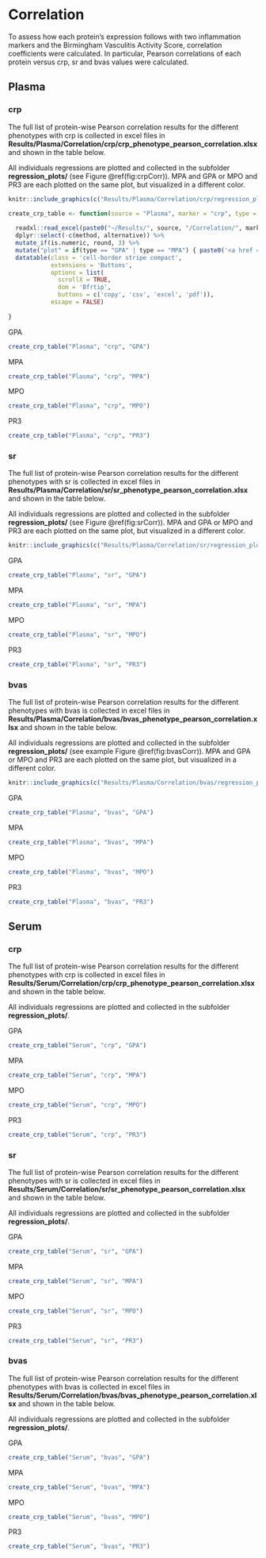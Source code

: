 # Correlation

To assess how each protein's expression follows with two inflammation markers and the Birmingham Vasculitis Activity Score, correlation coefficients were calculated. In particular, Pearson correlations of each protein versus crp, sr and bvas values were calculated.

## Plasma

### crp

The full list of protein-wise Pearson correlation results for the different phenotypes with crp is collected in excel files in **Results/Plasma/Correlation/crp/crp_phenotype_pearson_correlation.xlsx** and shown in the table below.

All individuals regressions are plotted and collected in the subfolder **regression_plots/** (see Figure \@ref(fig:crpCorr)). MPA and GPA or MPO and PR3 are each plotted on the same plot, but visualized in a different color. 

```r
knitr::include_graphics(c("Results/Plasma/Correlation/crp/regression_plots/CCL18_PARC_GPA_MPA_regression.pdf", "Results/Plasma/Correlation/crp/regression_plots/PON3_GPA_MPA_regression.pdf"))
```


```r
create_crp_table <- function(source = "Plasma", marker = "crp", type = "GPA") {
  
  readxl::read_excel(paste0("~/Results/", source, "/Correlation/", marker, "/", marker, "_", type, "_pearson_correlation.xlsx")) %>%
  dplyr::select(-c(method, alternative)) %>%
  mutate_if(is.numeric, round, 3) %>%
  mutate("plot" = if(type == "GPA" | type == "MPA") { paste0('<a href ="./../Results/', source, '/Correlation/', marker, '/regression_plots/', Assay, '_GPA_MPA_regression.pdf"  target="_blank">', Assay, '</a>') } else { paste0('<a href ="./../Results/', source, '/Correlation/', marker, '/regression_plots/', Assay, '_MP_PR3_regression.png"  target="_blank">', Assay, '</a>')}) %>%
  datatable(class = 'cell-border stripe compact', 
            extensions = 'Buttons', 
            options = list(
              scrollX = TRUE,
              dom = 'Bfrtip',
              buttons = c('copy', 'csv', 'excel', 'pdf')),
            escape = FALSE)
  
}
```

::::: {.panelset}

::: {.panel}
[GPA]{.panel-name}

```r
create_crp_table("Plasma", "crp", "GPA")
```
:::

::: {.panel}
[MPA]{.panel-name}

```r
create_crp_table("Plasma", "crp", "MPA")
```
:::

::: {.panel}
[MPO]{.panel-name}

```r
create_crp_table("Plasma", "crp", "MPO")
```
:::

::: {.panel}
[PR3]{.panel-name}

```r
create_crp_table("Plasma", "crp", "PR3")
```
:::

:::::


### sr

The full list of protein-wise Pearson correlation results for the different phenotypes with sr is collected in excel files in **Results/Plasma/Correlation/sr/sr_phenotype_pearson_correlation.xlsx** and shown in the table below.

All individuals regressions are plotted and collected in the subfolder **regression_plots/** (see Figure \@ref(fig:srCorr)). MPA and GPA or MPO and PR3 are each plotted on the same plot, but visualized in a different color. 

```r
knitr::include_graphics(c("Results/Plasma/Correlation/sr/regression_plots/CCL18_PARC_GPA_MPA_regression.pdf", "Results/Plasma/Correlation/sr/regression_plots/CD6_GPA_MPA_regression.pdf"))
```


::::: {.panelset}

::: {.panel}
[GPA]{.panel-name}

```r
create_crp_table("Plasma", "sr", "GPA")
```
:::

::: {.panel}
[MPA]{.panel-name}

```r
create_crp_table("Plasma", "sr", "MPA")
```
:::

::: {.panel}
[MPO]{.panel-name}

```r
create_crp_table("Plasma", "sr", "MPO")
```
:::

::: {.panel}
[PR3]{.panel-name}

```r
create_crp_table("Plasma", "sr", "PR3")
```
:::

:::::

### bvas

The full list of protein-wise Pearson correlation results for the different phenotypes with bvas is collected in excel files in **Results/Plasma/Correlation/bvas/bvas_phenotype_pearson_correlation.xlsx** and shown in the table below.

All individuals regressions are plotted and collected in the subfolder **regression_plots/** (see example Figure \@ref(fig:bvasCorr)). MPA and GPA or MPO and PR3 are each plotted on the same plot, but visualized in a different color. 

```r
knitr::include_graphics(c("Results/Plasma/Correlation/bvas/regression_plots/ST2_GPA_MPA_regression.pdf", "Results/Plasma/Correlation/bvas/regression_plots/Flt3L_GPA_MPA_regression.pdf"))
```

::::: {.panelset}

::: {.panel}
[GPA]{.panel-name}

```r
create_crp_table("Plasma", "bvas", "GPA")
```
:::

::: {.panel}
[MPA]{.panel-name}

```r
create_crp_table("Plasma", "bvas", "MPA")
```
:::

::: {.panel}
[MPO]{.panel-name}

```r
create_crp_table("Plasma", "bvas", "MPO")
```
:::

::: {.panel}
[PR3]{.panel-name}

```r
create_crp_table("Plasma", "bvas", "PR3")
```
:::

:::::


## Serum

### crp

The full list of protein-wise Pearson correlation results for the different phenotypes with crp is collected in excel files in **Results/Serum/Correlation/crp/crp_phenotype_pearson_correlation.xlsx** and shown in the table below.

All individuals regressions are plotted and collected in the subfolder **regression_plots/**. 

::::: {.panelset}

::: {.panel}
[GPA]{.panel-name}

```r
create_crp_table("Serum", "crp", "GPA")
```
:::

::: {.panel}
[MPA]{.panel-name}

```r
create_crp_table("Serum", "crp", "MPA")
```
:::

::: {.panel}
[MPO]{.panel-name}

```r
create_crp_table("Serum", "crp", "MPO")
```
:::

::: {.panel}
[PR3]{.panel-name}

```r
create_crp_table("Serum", "crp", "PR3")
```
:::

:::::


### sr

The full list of protein-wise Pearson correlation results for the different phenotypes with sr is collected in excel files in **Results/Serum/Correlation/sr/sr_phenotype_pearson_correlation.xlsx** and shown in the table below.

All individuals regressions are plotted and collected in the subfolder **regression_plots/**. 

::::: {.panelset}

::: {.panel}
[GPA]{.panel-name}

```r
create_crp_table("Serum", "sr", "GPA")
```
:::

::: {.panel}
[MPA]{.panel-name}

```r
create_crp_table("Serum", "sr", "MPA")
```
:::

::: {.panel}
[MPO]{.panel-name}

```r
create_crp_table("Serum", "sr", "MPO")
```
:::

::: {.panel}
[PR3]{.panel-name}

```r
create_crp_table("Serum", "sr", "PR3")
```
:::

:::::

### bvas

The full list of protein-wise Pearson correlation results for the different phenotypes with bvas is collected in excel files in **Results/Serum/Correlation/bvas/bvas_phenotype_pearson_correlation.xlsx** and shown in the table below.

All individuals regressions are plotted and collected in the subfolder **regression_plots/**. 

::::: {.panelset}

::: {.panel}
[GPA]{.panel-name}

```r
create_crp_table("Serum", "bvas", "GPA")
```
:::

::: {.panel}
[MPA]{.panel-name}

```r
create_crp_table("Serum", "bvas", "MPA")
```
:::

::: {.panel}
[MPO]{.panel-name}

```r
create_crp_table("Serum", "bvas", "MPO")
```
:::

::: {.panel}
[PR3]{.panel-name}

```r
create_crp_table("Serum", "bvas", "PR3")
```
:::

:::::